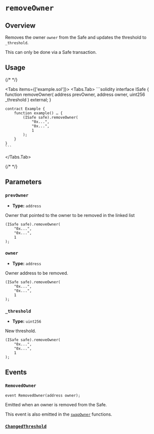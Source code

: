 
# `removeOwner`

## Overview

Removes the owner `owner` from the Safe and updates the threshold to `_threshold`.

<Callout type='warning'>This can only be done via a Safe transaction.</Callout>

## Usage

{/* <!-- vale off --> */}

<Tabs items={['example.sol']}>
  <Tabs.Tab>
    ```solidity
    interface ISafe {
        function removeOwner(
            address prevOwner,
            address owner,
            uint256 _threshold
        ) external;
    }

    contract Example {
        function example() … {
            (ISafe safe).removeOwner(
                "0x...",
                "0x...",
                1
            );
        }
    }
    ```
  </Tabs.Tab>
</Tabs>

{/* <!-- vale on --> */}

## Parameters

### `prevOwner`

- **Type:** `address`

Owner that pointed to the owner to be removed in the linked list

```solidity focus=2
(ISafe safe).removeOwner(
    "0x...",
    "0x...",
    1
);
```

### `owner`

- **Type:** `address`

Owner address to be removed.

```solidity focus=3
(ISafe safe).removeOwner(
    "0x...",
    "0x...",
    1
);
```

### `_threshold`

- **Type:** `uint256`

New threshold.

```solidity focus=4
(ISafe safe).removeOwner(
    "0x...",
    "0x...",
    1
);
```

## Events

### `RemovedOwner`

```solidity
event RemovedOwner(address owner);
```

Emitted when an owner is removed from the Safe.

This event is also emitted in the [`swapOwner`](/reference-smart-account/owner/swapOwner.mdx) functions.

### [`ChangedThreshold`](./changeThreshold.mdx#changedthreshold)
